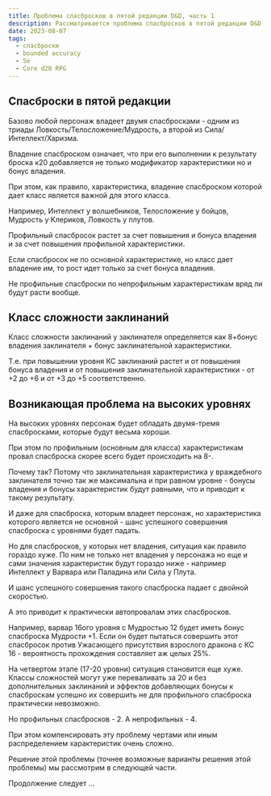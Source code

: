 ```yaml
---
title: Проблема спасбросков в пятой редакции D&D, часть 1
description: Рассматривается проблема спасбросков в пятой редакции D&D, которая возникает при повышении уровней
date: 2023-08-07
tags:
  - спасброски
  - bounded accuracy
  - 5e
  - Core d20 RPG
---
```


## Спасброски в пятой редакции

Базово любой персонаж владеет двумя спасбросками - одним из триады Ловкость/Телосложение/Мудрость, а второй из Сила/Интеллект/Харизма.

Владение спасброском означает, что при его выполнении к результату броска к20 добавляется не только модификатор характеристики но и бонус владения.

При этом, как правило, характеристика, владение спасброском которой дает класс является важной для этого класса.

Например, Интеллект у волшебников, Телосложение у бойцов, Мудрость у Клериков, Ловкость у плутов.

Профильный спасбросок растет за счет повышения и бонуса владения и за счет повышения профильной характеристики.

Если спасбросок не по основной характеристике, но класс дает владение им, то рост идет только за счет бонуса владения.

Не профильные спасброски по непрофильным характеристикам вряд ли будут расти вообще.

## Класс сложности заклинаний

Класс сложности заклинаний у заклинателя определяется как 8+бонус владения заклинателя + бонус заклинательной характеристики.

Т.е. при повышении уровня КС заклинаний растет и от повышения бонуса владения и от повышения заклинательной характеристики - от +2 до +6 и от +3 до +5 соответственно.

## Возникающая проблема на высоких уровнях

На высоких уровнях персонаж будет обладать двумя-тремя спасбросками, которые будут весьма хороши.

При этом по профильным (основным для класса) характеристикам провал спасброска скорее всего будет происходить на 8-.

Почему так? Потому что заклинательная характеристика у враждебного заклинателя точно так же максимальна и при равном уровне - бонусы владения и бонусы характеристик будут равными, что и приводит к такому результату.

И даже для спасброска, которым владеет персонаж, но характеристика которого является не основной - шанс успешного совершения спасброска с уровнями будет падать.

Но для спасбросков, у которых нет владения, ситуация как правило гораздо хуже. По ним не только нет владения у персонажа но еще и сами значения характеристик будут гораздо ниже - например Интеллект у Варвара или Паладина или Сила у Плута.

И шанс успешного совершения такого спасброска падает с двойной скоростью.

А это приводит к практически автопровалам этих спасбросков.

Например, варвар 16ого уровня с Мудростью 12 будет иметь бонус спасброска Мудрости +1. Если он будет пытаться совершить этот спасбросок против Ужасающего присутствия взрослого дракона с КС 16 - вероятность прохождения составляет аж целых 25%.

На четвертом этапе (17-20 уровни) ситуация становится еще хуже. Классы сложностей могут уже переваливать за 20 и без дополнительных заклинаний и эффектов добавляющих бонусы к спасброскам успешно их совершить не для профильного спасброска практически невозможно.

Но профильных спасбросков - 2. А непрофильных - 4.

При этом компенсировать эту проблему чертами или иным распределением характеристик очень сложно.

Решение этой проблемы (точнее возможные варианты решения этой проблемы) мы рассмотрим в следующей части.

Продолжение следует ...
